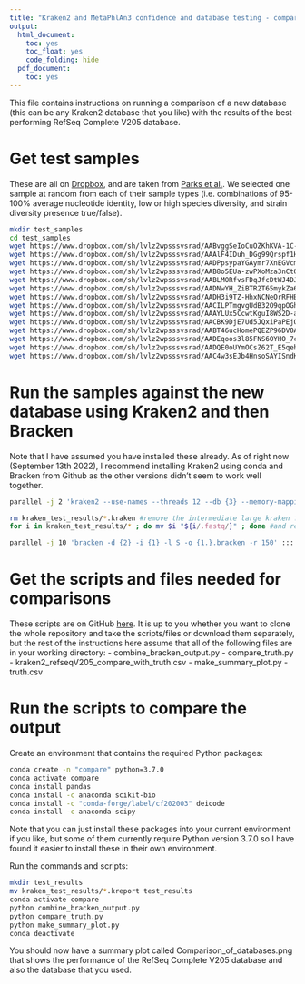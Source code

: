 ```yaml
---
title: "Kraken2 and MetaPhlAn3 confidence and database testing - compare new database"
output:
  html_document:
    toc: yes
    toc_float: yes
    code_folding: hide
  pdf_document:
    toc: yes
---
```


This file contains instructions on running a comparison of a new database (this can be any Kraken2 database that you like) with the results of the best-performing RefSeq Complete V205 database. 

# Get test samples

These are all on [Dropbox](https://www.dropbox.com/sh/lvlz2wpsssvsrad/AABoCUIJqnmyRyxSyBkouXvPa/datasets/simulated_mock_samples?dl=0&subfolder_nav_tracking=1), and are taken from [Parks et al.](https://www.frontiersin.org/articles/10.3389/fmicb.2021.643682/full). We selected one sample at random from each of their sample types (i.e. combinations of 95-100% average nucleotide identity, low or high species diversity, and strain diversity presence true/false).

```bash
mkdir test_samples
cd test_samples
wget https://www.dropbox.com/sh/lvlz2wpsssvsrad/AABvggSeIoCuOZKhKVA-1C-1a/datasets/simulated_mock_samples/ani100_cHIGH_stFalse_r0.fastq.gz?dl=1 -O ani100_cHIGH_stFalse_r0.fastq.gz
wget https://www.dropbox.com/sh/lvlz2wpsssvsrad/AAAlF4IDuh_DGg99Qrspf1Hma/datasets/simulated_mock_samples/ani95_cLOW_stTrue_r1.fastq.gz?dl=1 -O ani95_cLOW_stTrue_r1.fastq.gz
wget https://www.dropbox.com/sh/lvlz2wpsssvsrad/AADPpsypaYGAymr7XnEGVcmVa/datasets/simulated_mock_samples/ani99_cHIGH_stFalse_r7.fastq.gz?dl=1 -O ani99_cHIGH_stFalse_r7.fastq.gz
wget https://www.dropbox.com/sh/lvlz2wpsssvsrad/AAB8o5EUa-zwPXoMza3nCtQta/datasets/simulated_mock_samples/ani100_cHIGH_stTrue_r4.fastq.gz?dl=1 -O ani100_cHIGH_stTrue_r4.fastq.gz
wget https://www.dropbox.com/sh/lvlz2wpsssvsrad/AABLMORfvsFDqJfcDtWJ4DJea/datasets/simulated_mock_samples/ani97_cHIGH_stFalse_r0.fastq.gz?dl=1 -O ani97_cHIGH_stFalse_r0.fastq.gz
wget https://www.dropbox.com/sh/lvlz2wpsssvsrad/AADNwYH_ZiBTR2T65mykZa6Aa/datasets/simulated_mock_samples/ani99_cHIGH_stTrue_r1.fastq.gz?dl=1 -O ani99_cHIGH_stTrue_r1.fastq.gz
wget https://www.dropbox.com/sh/lvlz2wpsssvsrad/AADH3i9TZ-HhxNCNeOrRFHB0a/datasets/simulated_mock_samples/ani100_cLOW_stFalse_r2.fastq.gz?dl=1 -O ani100_cLOW_stFalse_r2.fastq.gz
wget https://www.dropbox.com/sh/lvlz2wpsssvsrad/AACILPTmgvgUdB32O9qpOGhWa/datasets/simulated_mock_samples/ani97_cHIGH_stTrue_r4.fastq.gz?dl=1 -O ani97_cHIGH_stTrue_r4.fastq.gz
wget https://www.dropbox.com/sh/lvlz2wpsssvsrad/AAAYLUx5CcwtKguI8WS2D-aYa/datasets/simulated_mock_samples/ani99_cLOW_stFalse_r2.fastq.gz?dl=1 -O ani99_cLOW_stFalse_r2.fastq.gz
wget https://www.dropbox.com/sh/lvlz2wpsssvsrad/AACBK9DjE7Ud5JQxiPaPEjQaa/datasets/simulated_mock_samples/ani100_cLOW_stTrue_r8.fastq.gz?dl=1 -O ani100_cLOW_stTrue_r8.fastq.gz
wget https://www.dropbox.com/sh/lvlz2wpsssvsrad/AABT46ucHomePQEZP96DV0AAa/datasets/simulated_mock_samples/ani97_cLOW_stFalse_r7.fastq.gz?dl=1 -O ani97_cLOW_stFalse_r7.fastq.gz
wget https://www.dropbox.com/sh/lvlz2wpsssvsrad/AADEqoos3l85FNS6OYHO_7cma/datasets/simulated_mock_samples/ani99_cLOW_stTrue_r6.fastq.gz?dl=1 -O ani99_cLOW_stTrue_r6.fastq.gz
wget https://www.dropbox.com/sh/lvlz2wpsssvsrad/AADQE0oUYmOCsZ62T_E5qehca/datasets/simulated_mock_samples/ani95_cLOW_stFalse_r0.fastq.gz?dl=1 -O ani95_cLOW_stFalse_r0.fastq.gz
wget https://www.dropbox.com/sh/lvlz2wpsssvsrad/AAC4w3sEJb4HnsoSAYISndKSa/datasets/simulated_mock_samples/ani97_cLOW_stTrue_r7.fastq.gz?dl=1 -O ani97_cLOW_stTrue_r7.fastq.gz
```

# Run the samples against the new database using Kraken2 and then Bracken

Note that I have assumed you have installed these already. As of right now (September 13th 2022), I recommend installing Kraken2 using conda and Bracken from Github as the other versions didn't seem to work well together.

```bash
parallel -j 2 'kraken2 --use-names --threads 12 --db {3} --memory-mapping {1} --output kraken_test_results/{1/.}.kraken --report test_results/{1/.}.{2}.kreport --confidence {2}' ::: test_samples/* ::: 0.00 0.05 0.10 0.15 0.20 0.25 0.30 0.35 0.40 0.45 0.50 0.55 0.60 0.65 0.70 0.75 0.80 0.85 0.90 0.95 1.00 ::: databases/kraken2_minikraken2_v2_8GB_201904_UPDATE # note that this is an example command, and you should modify it as necessary. Some of the other scripts assume that you have run this with more than one different confidence threshold, however you don't have to run it with this many different confidence thresholds if you don't want to.

rm kraken_test_results/*.kraken #remove the intermediate large kraken files
for i in kraken_test_results/* ; do mv $i "${i/.fastq/}" ; done #and rename the files to the expected format, assuming that they were previously gzipped still

parallel -j 10 'bracken -d {2} -i {1} -l S -o {1.}.bracken -r 150' ::: kraken_test_results/* ::: databases/kraken2_minikraken2_v2_8GB_201904_UPDATE #again, this is an example command and you should modify it as necessary
```

# Get the scripts and files needed for comparisons

These scripts are on GitHub [here](https://github.com/R-Wright-1/kraken_metaphlan_comparison/tree/main/compare_new_database). It is up to you whether you want to clone the whole repository and take the scripts/files or download them separately, but the rest of the instructions here assume that all of the following files are in your working directory:
- combine_bracken_output.py
- compare_truth.py
- kraken2_refseqV205_compare_with_truth.csv
- make_summary_plot.py
- truth.csv

# Run the scripts to compare the output

Create an environment that contains the required Python packages:
```bash
conda create -n "compare" python=3.7.0
conda activate compare
conda install pandas
conda install -c anaconda scikit-bio
conda install -c "conda-forge/label/cf202003" deicode
conda install -c anaconda scipy
```
Note that you can just install these packages into your current environment if you like, but some of them currently require Python version 3.7.0 so I have found it easier to install these in their own environment.

Run the commands and scripts:
```bash
mkdir test_results
mv kraken_test_results/*.kreport test_results
conda activate compare
python combine_bracken_output.py
python compare_truth.py
python make_summary_plot.py
conda deactivate
```

You should now have a summary plot called Comparison_of_databases.png that shows the performance of the RefSeq Complete V205 database and also the database that you used. 